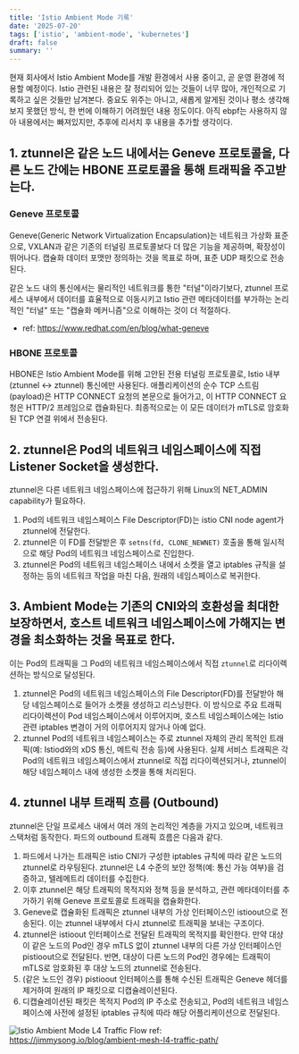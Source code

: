 ```yaml
---
title: 'Istio Ambient Mode 기록'
date: '2025-07-20'
tags: ['istio', 'ambient-mode', 'kubernetes']
draft: false
summary: ''
---
```


현재 회사에서 Istio Ambient Mode를 개발 환경에서 사용 중이고, 곧 운영 환경에 적용할 예정이다. Istio 관련된 내용은 잘 정리되어 있는 것들이 너무 많아, 개인적으로 기록하고 싶은 것들만 남겨본다.
중요도 위주는 아니고, 새롭게 알게된 것이나 평소 생각해보지 못했던 방식, 한 번에 이해하기 어려웠던 내용 정도이다.
아직 ebpf는 사용하지 않아 내용에서는 빠져있지만, 추후에 리서치 후 내용을 추가할 생각이다.

## 1. ztunnel은 같은 노드 내에서는 Geneve 프로토콜을, 다른 노드 간에는 HBONE 프로토콜을 통해 트래픽을 주고받는다.

### Geneve 프로토콜

Geneve(Generic Network Virtualization Encapsulation)는 네트워크 가상화 표준으로, VXLAN과 같은 기존의 터널링 프로토콜보다 더 많은 기능을 제공하며, 확장성이 뛰어나다.
캡슐화 데이터 포맷만 정의하는 것을 목표로 하며, 표준 UDP 패킷으로 전송된다.

같은 노드 내의 통신에서는 물리적인 네트워크를 통한 "터널"이라기보다, ztunnel 프로세스 내부에서 데이터를 효율적으로 이동시키고 Istio 관련 메타데이터를 부가하는 논리적인 "터널" 또는 "캡슐화 메커니즘"으로 이해하는 것이 더 적절하다.

- ref: https://www.redhat.com/en/blog/what-geneve

### HBONE 프로토콜

HBONE은 Istio Ambient Mode를 위해 고안된 전용 터널링 프로토콜로, Istio 내부(ztunnel ↔ ztunnel) 통신에만 사용된다.
애플리케이션의 순수 TCP 스트림(payload)은 HTTP CONNECT 요청의 본문으로 들어가고, 이 HTTP CONNECT 요청은 HTTP/2 프레임으로 캡슐화된다. 최종적으로는 이 모든 데이터가 mTLS로 암호화된 TCP 연결 위에서 전송된다.

## 2. ztunnel은 Pod의 네트워크 네임스페이스에 직접 Listener Socket을 생성한다.

ztunnel은 다른 네트워크 네임스페이스에 접근하기 위해 Linux의 NET_ADMIN capability가 필요하다.

1. Pod의 네트워크 네임스페이스 File Descriptor(FD)는 istio CNI node agent가 ztunnel에 전달한다.
2. ztunnel은 이 FD를 전달받은 후 `setns(fd, CLONE_NEWNET)` 호출을 통해 일시적으로 해당 Pod의 네트워크 네임스페이스로 진입한다.
3. ztunnel은 Pod의 네트워크 네임스페이스 내에서 소켓을 열고 iptables 규칙을 설정하는 등의 네트워크 작업을 마친 다음, 원래의 네임스페이스로 복귀한다.

## 3. Ambient Mode는 기존의 CNI와의 호환성을 최대한 보장하면서, 호스트 네트워크 네임스페이스에 가해지는 변경을 최소화하는 것을 목표로 한다.

이는 Pod의 트래픽을 그 Pod의 네트워크 네임스페이스에서 직접 `ztunnel`로 리다이렉션하는 방식으로 달성된다.

1. ztunnel은 Pod의 네트워크 네임스페이스의 File Descriptor(FD)를 전달받아 해당 네임스페이스로 들어가 소켓을 생성하고 리스닝한다. 이 방식으로 주요 트래픽 리다이렉션이 Pod 네임스페이스에서 이루어지며, 호스트 네임스페이스에는 Istio 관련 iptables 변경이 거의 이루어지지 않거나 아예 없다.
2. ztunnel Pod의 네트워크 네임스페이스는 주로 ztunnel 자체의 관리 목적인 트래픽(예: Istiod와의 xDS 통신, 메트릭 전송 등)에 사용된다. 실제 서비스 트래픽은 각 Pod의 네트워크 네임스페이스에서 ztunnel로 직접 리다이렉션되거나, ztunnel이 해당 네임스페이스 내에 생성한 소켓을 통해 처리된다.

## 4. ztunnel 내부 트래픽 흐름 (Outbound)

ztunnel은 단일 프로세스 내에서 여러 개의 논리적인 계층을 가지고 있으며, 네트워크 스택처럼 동작한다. 파드의 outbound 트래픽 흐름은 다음과 같다.

1. 파드에서 나가는 트래픽은 istio CNI가 구성한 iptables 규칙에 따라 같은 노드의 ztunnel로 라우팅된다. ztunnel은 L4 수준의 보안 정책(예: 통신 가능 여부)을 검증하고, 텔레메트리 데이터를 수집한다.
2. 이후 ztunnel은 해당 트래픽의 목적지와 정책 등을 분석하고, 관련 메타데이터를 추가하기 위해 Geneve 프로토콜로 트래픽을 캡슐화한다.
3. Geneve로 캡슐화된 트래픽은 ztunnel 내부의 가상 인터페이스인 istioout으로 전송된다. 이는 ztunnel 내부에서 다시 ztunnel로 트래픽을 보내는 구조이다.
4. ztunnel은 istioout 인터페이스로 전달된 트래픽의 목적지를 확인한다. 만약 대상이 같은 노드의 Pod인 경우 mTLS 없이 ztunnel 내부의 다른 가상 인터페이스인 pistioout으로 전달된다. 반면, 대상이 다른 노드의 Pod인 경우에는 트래픽이 mTLS로 암호화된 후 대상 노드의 ztunnel로 전송된다.
5. (같은 노드인 경우) pistioout 인터페이스를 통해 수신된 트래픽은 Geneve 헤더를 제거하여 원래의 IP 패킷으로 디캡슐레이션된다.
6. 디캡슐레이션된 패킷은 목적지 Pod의 IP 주소로 전송되고, Pod의 네트워크 네임스페이스에 사전에 설정된 iptables 규칙에 따라 해당 어플리케이션으로 전달된다.

![Istio Ambient Mode L4 Traffic Flow](/static/posts/istio-ambient-mode-l4-flow.png)
ref: https://jimmysong.io/blog/ambient-mesh-l4-traffic-path/
